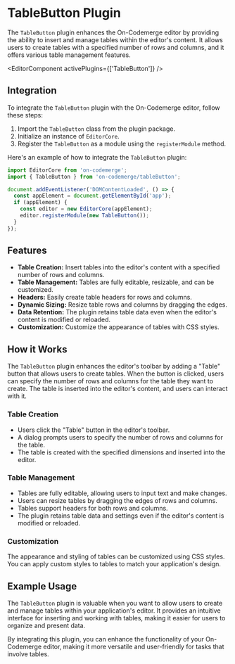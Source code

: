 # TableButton Plugin

The `TableButton` plugin enhances the On-Codemerge editor by providing the ability to insert and manage tables within the editor's content. It allows users to create tables with a specified number of rows and columns, and it offers various table management features.


<EditorComponent activePlugins={['TableButton']} />

## Integration

To integrate the `TableButton` plugin with the On-Codemerge editor, follow these steps:

1. Import the `TableButton` class from the plugin package.
2. Initialize an instance of `EditorCore`.
3. Register the `TableButton` as a module using the `registerModule` method.

Here's an example of how to integrate the `TableButton` plugin:

```javascript
import EditorCore from 'on-codemerge';
import { TableButton } from 'on-codemerge/tableButton';

document.addEventListener('DOMContentLoaded', () => {
  const appElement = document.getElementById('app');
  if (appElement) {
    const editor = new EditorCore(appElement);
    editor.registerModule(new TableButton());
  }
});
```

## Features

- **Table Creation:** Insert tables into the editor's content with a specified number of rows and columns.
- **Table Management:** Tables are fully editable, resizable, and can be customized.
- **Headers:** Easily create table headers for rows and columns.
- **Dynamic Sizing:** Resize table rows and columns by dragging the edges.
- **Data Retention:** The plugin retains table data even when the editor's content is modified or reloaded.
- **Customization:** Customize the appearance of tables with CSS styles.

## How it Works

The `TableButton` plugin enhances the editor's toolbar by adding a "Table" button that allows users to create tables. When the button is clicked, users can specify the number of rows and columns for the table they want to create. The table is inserted into the editor's content, and users can interact with it.

### Table Creation

- Users click the "Table" button in the editor's toolbar.
- A dialog prompts users to specify the number of rows and columns for the table.
- The table is created with the specified dimensions and inserted into the editor.

### Table Management

- Tables are fully editable, allowing users to input text and make changes.
- Users can resize tables by dragging the edges of rows and columns.
- Tables support headers for both rows and columns.
- The plugin retains table data and settings even if the editor's content is modified or reloaded.

### Customization

The appearance and styling of tables can be customized using CSS styles. You can apply custom styles to tables to match your application's design.

## Example Usage

The `TableButton` plugin is valuable when you want to allow users to create and manage tables within your application's editor. It provides an intuitive interface for inserting and working with tables, making it easier for users to organize and present data.

By integrating this plugin, you can enhance the functionality of your On-Codemerge editor, making it more versatile and user-friendly for tasks that involve tables.
